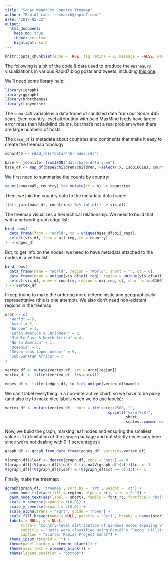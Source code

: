 ```yaml
---
title: "Sonar WannaCry Country Treemap"
author: "Rapid7 Labs (research@rapid7.com)"
date: "2017-05-22"
output: 
  html_document:
    keep_md: true
    theme: cerulean
    highlight: kate
---
```


```r
knitr::opts_chunk$set(echo = TRUE, fig.retina = 2, message = FALSE, warning = FALSE)
```

The following is a bit of the code & data used to produce the `#WannaCry` visualizations in various Rapid7 blog posts and tweets, including [this one](https://community.rapid7.com/community/infosec/blog/2017/05/16/update-on-wannacry-vulnerable-smb-shares-are-widely-deployed-and-people-are-scanning-for-them).

We'll need some library help:

```r
library(igraph)
library(ggraph)
library(hrbrthemes)
library(tidyverse)
```

The `sonar445` variable is a data frame of sanitized data from our Sonar 445 scan. Even country-level attribution with paid MaxMind feeds have larger error rates than MaxMind claims, but that's not a real problem when there are large numbers of hosts.

The `base_df` is metadata about countries and continents that make it easy to create the treemap topology.

```r
sonar445 <- read_rds("data/445-nodes.rds")

base <- jsonlite::fromJSON("data/base-data.json")
base_df <- map_df(base$children$children, ~select(.x, iso31661a3, country, alt_name, oii_reg))
```

We first need to summarise the counts by country:

```r
count(sonar445, country) %>% mutate(ct = n) -> countries
```

Then, we join the country data to the metadata data frame:

```r
(left_join(base_df, countries) %>% tbl_df() -> vis_df)
```

The treemap visualizes a hierarchical relationship. We need to build that with a network graph edge list:

```r
bind_rows(
  data_frame(from = "World", to = unique(base_df$oii_reg)),
  select(vis_df, from = oii_reg, to = country)
) -> edges_df
```

But, to get info on the nodes, we need to have metadata attached to the nodes in a vertex list:

```r

bind_rows(
  data_frame(name = "World", region = "World", short = "", ct = 0),
  data_frame(name = unique(vis_df$oii_reg), region = unique(vis_df$oii_reg), short = "", ct = 0),
  select(vis_df, name = country, region = oii_reg, ct, short = iso31661a3)
) -> vertex_df
```

I keep trying to make the ordering more deterministic and geographically representative (this is one attempt).  We also don't need non-existent regions in the treemap.

```r
ordr <- c(
  "World" = 9,
  "Asia" = 5,
  "Europe" = 3,
  "Latin America & Caribbean" = 2,
  "Middle East & North Africa" = 4,
  "North America" = 1,
  "Oceania" = 6,
  "Seven seas (open ocean)" = 9,
  "Sub-Saharan Africa" = 7
)

vertex_df <- mutate(vertex_df, srt = ordr[region])
vertex_df <- filter(vertex_df, !is.na(ct))

edges_df <- filter(edges_df, to %in% unique(vertex_df$name))
```

We can't label everything in a non-interactive chart, so we have to be picky (and also try to make nice labels when we do use labels):

```r
vertex_df <- mutate(vertex_df, short = ifelse(ct<2500, "", 
                                              sprintf("%s\n(%sK)", 
                                                      short, 
                                                      scales::comma(round(ct / 1000)))))
```

Now, we build the graph, marking leaf nodes and ensuring the smallest value is 1 (a limitation of the `ggraph` package and not strictly necessary here since we're not dealing with 0-1 percentages):

```r
graph_df <- graph_from_data_frame(edges_df, vertices=vertex_df)

V(graph_df)$leaf <- degree(graph_df, mode = 'out') == 0
V(graph_df)[(V(graph_df)$leaf) & (is.na(V(graph_df)$ct))]$ct <- 1
V(graph_df)[(V(graph_df)$leaf) & (V(graph_df)$ct == 0)]$ct <- 1
```

Finally, make the treemap:

```r
ggraph(graph_df, 'treemap', sort.by = 'srt', weight = 'ct') +
  geom_node_tile(aes(fill = region, alpha = ct), size = 0.15) +
  geom_node_text(aes(label = short), family = font_rc, fontface = "bold", size = 3, lineheight = 0.9) +
  scale_x_reverse(expand = c(0,0)) +
  scale_y_reverse(expand = c(0,0)) +
  scale_alpha(trans = "sqrt", guide = "none") +
  scale_fill_brewer(name = NULL, palette = "Set1", breaks = names(ordr)[-1]) +
  labs(x = NULL, y = NULL, 
       title = "Country-level distribution of Windows nodes exposing SMB (port 445)",
       subtitle = "Hosts were classified using Rapid7's 'Recog' utility - https://github.com/rapid7/recog",
       caption = "Source: Rapid7 Project Sonar") +
  theme_ipsum_rc(grid = "") +
  theme(panel.border = element_blank()) +
  theme(axis.text = element_blank()) +
  theme(legend.position = "bottom")
``` 
